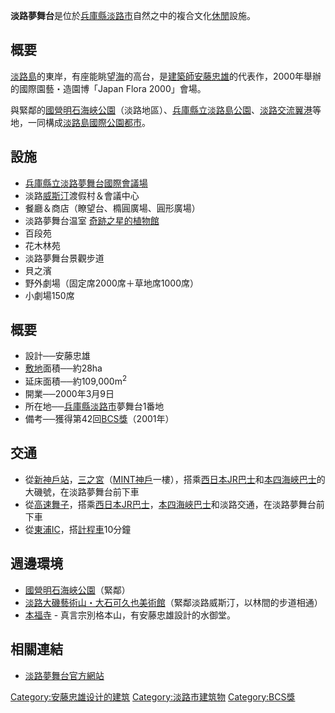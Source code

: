 {{Refimprove|time=2017-11-18T04:47:47+00:00}}
{{Japanese|image=Westin Awaji Island Hotel 06.jpg|japanese=淡路夢舞台|kana=あわじゆめぶたい|romaji=AwajiYumebutai}}
'''淡路夢舞台'''是位於[[兵庫縣|兵庫縣]][[淡路市|淡路市]]自然之中的複合文化[[渡假村|休閒]]設施。
{{右|
[[File:Awaji_yumebutai01s3872.jpg|thumb]]
[[File:Awaji_yumebutai09s3200.jpg|thumb]]
[[File:Awaji_yumebutai06s3872.jpg|thumb]]
[[File:Awaji_yumebutai03s3200.jpg|thumb]]
}}

== 概要 ==
[[淡路島|淡路島]]的東岸，有座能眺望[[海|海]]的高台，是[[建築師|建築師]][[安藤忠雄|安藤忠雄]]的代表作，2000年舉辦的國際園藝・造園博「Japan Flora 2000」會場。

與緊鄰的[[國營明石海峽公園|國營明石海峽公園]]（淡路地區）、[[兵庫縣立淡路島公園|兵庫縣立淡路島公園]]、[[淡路交流翼港|淡路交流翼港]]等地，一同構成[[淡路島國際公園都市|淡路島國際公園都市]]。

==設施 ==
*[[兵庫縣立淡路夢舞台國際會議場|兵庫縣立淡路夢舞台國際會議場]]
*淡路[[威斯汀|威斯汀]]渡假村＆會議中心
*餐廳＆商店（瞭望台、橢圓廣場、圓形廣場）
*淡路夢舞台温室 [[奇跡之星的植物館|奇跡之星的植物館]]
*百段苑
*花木林苑
*淡路夢舞台景觀步道
*貝之濱
*野外劇場（固定席2000席＋草地席1000席）
*小劇場150席

==概要==
*設計──安藤忠雄
*[[敷地計畫|敷地]]面積──約28ha
*延床面積──約109,000m<sup>2</sup>
*開業──2000年3月9日
*所在地──[[兵庫縣|兵庫縣]][[淡路市|淡路市]]夢舞台1番地
*備考──獲得第42回[[BCS獎|BCS獎]]（2001年）

== 交通 ==
*從[[新神戶站|新神戶站]]，[[三之宫站|三之宮]]（[[MINT神戶|MINT神戶]]一樓），搭乘[[西日本JR巴士|西日本JR巴士]]和[[本四海峽巴士|本四海峽巴士]]的大磯號，在淡路夢舞台前下車
*從[[舞子巴士站|高速舞子]]，搭乘[[西日本JR巴士|西日本JR巴士]]，[[本四海峽巴士|本四海峽巴士]]和淡路交通，在淡路夢舞台前下車
*從[[東浦交流道|東浦IC]]，搭[[計程車|計程車]]10分鐘

== 週邊環境 ==
*[[國營明石海峽公園|國營明石海峽公園]]（緊鄰）
*[[淡路大磯藝術山・大石可久也美術館|淡路大磯藝術山・大石可久也美術館]]（緊鄰淡路威斯汀，以林間的步道相通）
*[[本福寺_(淡路市)|本福寺]] - 真言宗別格本山，有安藤忠雄設計的水御堂。

== 相關連結 ==
{{Commonscat|Awaji Yumebutai}}
*[http://www.yumebutai.co.jp/ 淡路夢舞台官方網站] {{Wayback|url=http://www.yumebutai.co.jp/ |date=20210319045848 }}

[[Category:安藤忠雄设计的建筑|Category:安藤忠雄设计的建筑]]
[[Category:淡路市建筑物|Category:淡路市建筑物]]
[[Category:BCS獎|Category:BCS獎]]